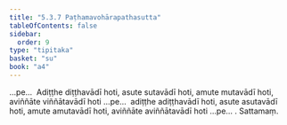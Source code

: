 ```yaml
---
title: "5.3.7 Paṭhamavohārapathasutta"
tableOfContents: false
sidebar:
  order: 9
type: "tipitaka"
basket: "su"
book: "a4"
---
```



<DynamicBreadcrumb />

<Division number="227" book="a4" bookNo="15" page="552">

<Paragraph number="1413" book="a4">
…pe…  Adiṭṭhe diṭṭhavādī hoti, asute sutavādī hoti, amute mutavādī hoti, aviññāte viññātavādī hoti …pe…  adiṭṭhe adiṭṭhavādī hoti, asute asutavādī hoti, amute amutavādī hoti, aviññāte aviññātavādī hoti …pe… . Sattamaṃ.
</Paragraph>
</Division>